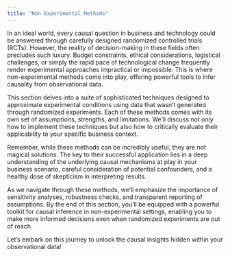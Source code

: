 ```yaml
---
title: "Non Experimental Methods"
---
```


In an ideal world, every causal question in business and technology could be
answered through carefully designed randomized controlled trials (RCTs).
However, the reality of decision-making in these fields often precludes such
luxury. Budget constraints, ethical considerations, logistical challenges, or
simply the rapid pace of technological change frequently render experimental
approaches impractical or impossible. This is where non-experimental methods
come into play, offering powerful tools to infer causality from observational
data.

This section delves into a suite of sophisticated techniques designed to
approximate experimental conditions using data that wasn't generated through
randomized experiments. Each of these methods comes with its own set of
assumptions, strengths, and limitations. We'll discuss not only how to implement
these techniques but also how to critically evaluate their applicability to your
specific business context.

Remember, while these methods can be incredibly useful, they are not magical
solutions. The key to their successful application lies in a deep understanding
of the underlying causal mechanisms at play in your business scenario, careful
consideration of potential confounders, and a healthy dose of skepticism in
interpreting results.

As we navigate through these methods, we'll emphasize the importance of
sensitivity analyses, robustness checks, and transparent reporting of
assumptions. By the end of this section, you'll be equipped with a powerful
toolkit for causal inference in non-experimental settings, enabling you to make
more informed decisions even when randomized experiments are out of reach.

Let's embark on this journey to unlock the causal insights hidden within your
observational data!